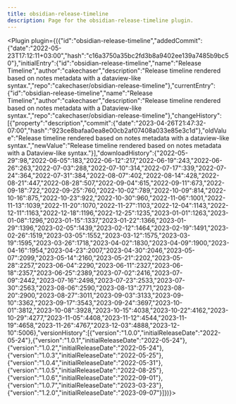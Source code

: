 ---
title: obsidian-release-timeline
description: Page for the obsidian-release-timeline plugin.
---


<Plugin plugin={({"id":"obsidian-release-timeline","addedCommit":{"date":"2022-05-23T17:12:11+03:00","hash":"c16a3750a35bc2fd3b8a9402ee139a7485b9bc50"},"initialEntry":{"id":"obsidian-release-timeline","name":"Release Timeline","author":"cakechaser","description":"Release timeline rendered based on notes metadata with a dataview-like syntax.","repo":"cakechaser/obsidian-release-timeline"},"currentEntry":{"id":"obsidian-release-timeline","name":"Release Timeline","author":"cakechaser","description":"Release timeline rendered based on notes metadata with a Dataview-like syntax.","repo":"cakechaser/obsidian-release-timeline"},"changeHistory":[{"property":"description","commit":{"date":"2023-04-26T21:47:32-07:00","hash":"923ce8bafaa0ea8e00cb2af07408a033e85e3c1d"},"oldValue":"Release timeline rendered based on notes metadata with a dataview-like syntax.","newValue":"Release timeline rendered based on notes metadata with a Dataview-like syntax."}],"downloadHistory":{"2022-05-29":98,"2022-06-05":183,"2022-06-12":217,"2022-06-19":243,"2022-06-26":263,"2022-07-03":288,"2022-07-10":314,"2022-07-17":339,"2022-07-24":364,"2022-07-31":384,"2022-08-07":402,"2022-08-14":428,"2022-08-21":447,"2022-08-28":507,"2022-09-04":615,"2022-09-11":673,"2022-09-18":722,"2022-09-25":760,"2022-10-02":789,"2022-10-09":814,"2022-10-16":875,"2022-10-23":922,"2022-10-30":960,"2022-11-06":1001,"2022-11-13":1039,"2022-11-20":1070,"2022-11-27":1103,"2022-12-04":1143,"2022-12-11":1163,"2022-12-18":1196,"2022-12-25":1235,"2023-01-01":1263,"2023-01-08":1296,"2023-01-15":1337,"2023-01-22":1366,"2023-01-29":1396,"2023-02-05":1439,"2023-02-12":1464,"2023-02-19":1491,"2023-02-26":1519,"2023-03-05":1552,"2023-03-12":1575,"2023-03-19":1595,"2023-03-26":1718,"2023-04-02":1830,"2023-04-09":1900,"2023-04-16":1954,"2023-04-23":2007,"2023-04-30":2046,"2023-05-07":2099,"2023-05-14":2160,"2023-05-21":2202,"2023-05-28":2257,"2023-06-04":2290,"2023-06-11":2327,"2023-06-18":2357,"2023-06-25":2389,"2023-07-02":2416,"2023-07-09":2442,"2023-07-16":2498,"2023-07-23":2533,"2023-07-30":2563,"2023-08-06":2590,"2023-08-13":2771,"2023-08-20":2900,"2023-08-27":3011,"2023-09-03":3133,"2023-09-10":3362,"2023-09-17":3543,"2023-09-24":3697,"2023-10-01":3812,"2023-10-08":3928,"2023-10-15":4038,"2023-10-22":4162,"2023-10-29":4277,"2023-11-05":4408,"2023-11-12":4544,"2023-11-19":4658,"2023-11-26":4767,"2023-12-03":4888,"2023-12-10":5006},"versionHistory":[{"version":"1.0.0","initialReleaseDate":"2022-05-24"},{"version":"1.0.1","initialReleaseDate":"2022-05-24"},{"version":"1.0.2","initialReleaseDate":"2022-05-24"},{"version":"1.0.3","initialReleaseDate":"2022-05-25"},{"version":"1.0.4","initialReleaseDate":"2022-05-31"},{"version":"1.0.5","initialReleaseDate":"2022-08-25"},{"version":"1.0.6","initialReleaseDate":"2022-09-01"},{"version":"1.0.7","initialReleaseDate":"2023-03-23"},{"version":"1.2.0","initialReleaseDate":"2023-09-07"}]})}></Plugin>